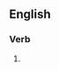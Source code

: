 ==English==

===Verb===
{{head|en|present participle}}

# {{present participle of|minimise|lang=en|nocat=1}}